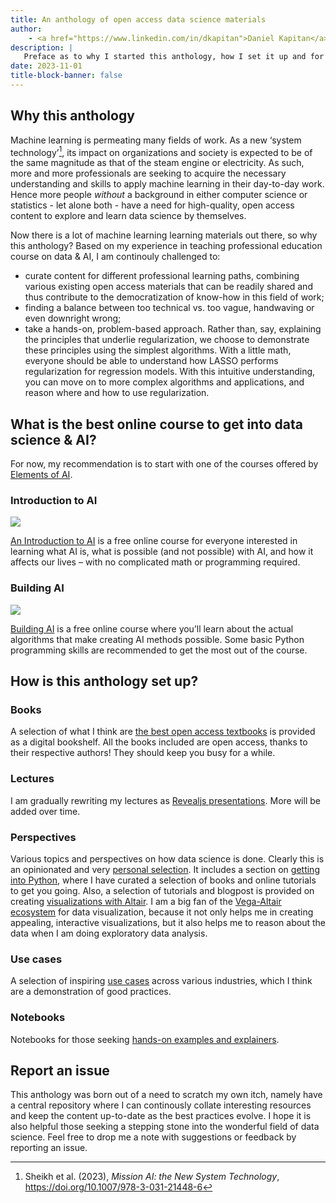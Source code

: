 ```yaml
---
title: An anthology of open access data science materials
author:
    - <a href="https://www.linkedin.com/in/dkapitan">Daniel Kapitan</a>
description: |
   Preface as to why I started this anthology, how I set it up and for what purpose. This is work in progress.
date: 2023-11-01
title-block-banner: false
---
```



## Why this anthology

Machine learning is permeating many fields of work. As a new 'system technology'^[Sheikh et al. (2023), _Mission AI: the New System Technology_, [https://doi.org/10.1007/978-3-031-21448-6](https://doi.org/10.1007/978-3-031-21448-6)], its impact on organizations and society is expected to be of the same magnitude as that of the steam engine or electricity. As such, more and more professionals are seeking to acquire the necessary understanding and skills to apply machine learning in their day-to-day work. Hence more people _without_ a background in either computer science or statistics - let alone both - have a need for high-quality, open access content to explore and learn data science by themselves.

Now there is a lot of machine learning learning materials out there, so why this anthology? Based on my experience in teaching professional education course on data & AI, I am continouly challenged to:

- curate content for different professional learning paths, combining various existing open access materials that can be readily shared and thus contribute to the democratization of know-how in this field of work;
- finding a balance between too technical vs. too vague, handwaving or even downright wrong;
- take a hands-on, problem-based approach. Rather than, say, explaining the principles that underlie regularization, we choose to demonstrate these principles using the simplest algorithms. With a little math, everyone should be able to understand how LASSO performs regularization for regression models. With this intuitive understanding, you can move on to more complex algorithms and applications, and reason where and how to use regularization.

## What is the best online course to get into data science & AI?

For now, my recommendation is to start with one of the courses offered by [Elements of AI](https://www.elementsofai.com/).

:::{.panel-tabset}
### Introduction to AI

![](elements-of-ai-1.png)

[An Introduction to AI](https://course.elementsofai.com/) is a free online course for everyone interested in learning what AI is, what is possible (and not possible) with AI, and how it affects our lives – with no complicated math or programming required.


### Building AI

![](elements-of-ai-2.png)

[Building AI](https://buildingai.elementsofai.com/) is a free online course where you’ll learn about the actual algorithms that make creating AI methods possible. Some basic Python programming skills are recommended to get the most out of the course.

:::


## How is this anthology set up?

### Books

A selection of what I think are [the best open access textbooks](books.qmd) is provided as a digital bookshelf. All the books included are open access, thanks to their respective authors! They should keep you busy for a while.

### Lectures

I am gradually rewriting my lectures as [Revealjs presentations](https://quarto.org/docs/presentations/revealjs/). More will be added over time.

### Perspectives

Various topics and perspectives on how data science is done. Clearly this is an opinionated and very [personal selection](posts/index.qmd). It includes a section on [getting into Python](posts/python/index.qmd), where I have curated a selection of books and online tutorials to get you going. Also, a selection of tutorials and blogpost is provided on creating [visualizations with Altair](posts/altair/index.qmd). I am a big fan of the [Vega-Altair ecosystem](https://altair-viz.github.io/) for data visualization, because it not only helps me in creating appealing, interactive visualizations, but it also helps me to reason about the data when I am doing exploratory data analysis. 


### Use cases

A selection of inspiring [use cases](cases/index.qmd) across various industries, which I think are a demonstration of good practices.

### Notebooks

Notebooks for those seeking [hands-on examples and explainers](notebooks/index.qmd).

## Report an issue

This anthology was born out of a need to scratch my own itch, namely have a central repository where I can continously collate interesting resources and keep the content up-to-date as the best practices evolve. I hope it is also helpful those seeking a stepping stone into the wonderful field of data science. Feel free to drop me a note with suggestions or feedback by reporting an issue.